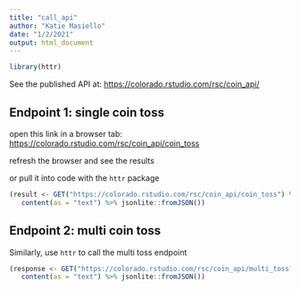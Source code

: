 ```yaml
---
title: "call_api"
author: "Katie Masiello"
date: "1/2/2021"
output: html_document
---
```

```r
library(httr)
```

See the published API at: <https://colorado.rstudio.com/rsc/coin_api/>

## Endpoint 1: single coin toss

open this link in a browser tab: <https://colorado.rstudio.com/rsc/coin_api/coin_toss>

refresh the browser and see the results

or pull it into code with the `httr` package
```r
(result <- GET("https://colorado.rstudio.com/rsc/coin_api/coin_toss") %>% 
   content(as = "text") %>% jsonlite::fromJSON())

```

## Endpoint 2: multi coin toss

Similarly, use `httr` to call the multi toss endpoint

```r

(response <- GET("https://colorado.rstudio.com/rsc/coin_api/multi_toss?n=35") %>% 
   content(as = "text") %>% jsonlite::fromJSON())
```
